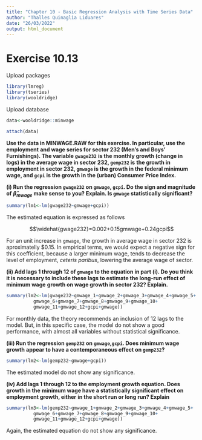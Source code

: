 ---
title: "Chapter 10 - Basic Regression Analysis with Time Series Data"
author: "Thalles Quinaglia Liduares"
date: "26/03/2022"
output: html_document
---

# Exercise 10.13

Upload packages

```{r, warning=FALSE, message=FALSE}

library(lmreg)
library(tseries)
library(wooldridge)

```

Upload database

```{r, warning=FALSE, message=FALSE}

data<-wooldridge::minwage

attach(data)

```

**Use the data in MINWAGE.RAW for this exercise. In particular, use the employment**
**and wage series for sector 232 (Men’s and Boys’ Furnishings). The variable `gwage232`**
**is the monthly growth (change in logs) in the average wage in sector 232, `gemp232` is**
**the growth in employment in sector 232, `gmwage` is the growth in the federal minimum**
**wage, and `gcpi` is the growth in the (urban) Consumer Price Index.**

**(i) Run the regression `gwage232` on `gmwage`, `gcpi`. Do the sign and magnitude of**
**$\hat{\beta}_{mwage}$ make sense to you? Explain. Is `gmwage` statistically significant?**

```{r}

summary(lm1<-lm(gwage232~gmwage+gcpi))

```


The estimated equation is expressed as follows

$$\widehat{gwage232}=0.002+0.15gmwage+0.24gcpi$$

For an unit increase in `gmwage`, the growth in average wage in sector 232 is 
aproximatelly $0.15. In empirical terms, we would expect a negative sign for this
coefficient, because a larger minimum wage, tends to decrease the level of
employment, _ceteris paribus_, lowering the average wage of sector.

**(ii) Add lags 1 through 12 of `gmwage` to the equation in part (i). Do you think it is**
**necessary to include these lags to estimate the long-run effect of minimum wage**
**growth on wage growth in sector 232? Explain.**

```{r}
summary(lm2<-lm(gwage232~gmwage_1+gmwage_2+gmwage_3+gmwage_4+gmwage_5+
          gmwage_6+gmwage_7+gmwage_8+gmwage_9+gmwage_10+
          gmwage_11+gmwage_12+gcpi+gmwage))
```

For monthly data, the theory recommends an inclusion of 12 lags to the model.
But, in this specific case, the model do not show a good performance, with almost 
all variables without statistical significance.

**(iii) Run the regression `gemp232` on `gmwage`,`gcpi`. Does minimum wage growth**
**appear to have a contemporaneous effect on `gemp232`?**

```{r}
summary(lm2<-lm(gemp232~gmwage+gcpi))
```


The estimated model do not show any significance.

**(iv) Add lags 1 through 12 to the employment growth equation. Does growth in the**
**minimum wage have a statistically significant effect on employment growth, either**
**in the short run or long run? Explain**

```{r}

summary(lm3<-lm(gemp232~gmwage_1+gmwage_2+gmwage_3+gmwage_4+gmwage_5+
          gmwage_6+gmwage_7+gmwage_8+gmwage_9+gmwage_10+
          gmwage_11+gmwage_12+gcpi+gmwage))
```

Again, the estimated equation do not show any significance.